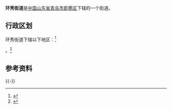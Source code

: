{{中国乡级行政区|37/02/15/001/000}}
'''环秀街道'''是[[中华人民共和国|中国]][[山东省|山东省]][[青岛市|青岛市]][[即墨区|即墨区]]下辖的一个街道。

== 行政区划 ==
环秀街道下辖以下地区：<ref>{{PRC admin/ref sgc|37/02/15/001/000}}</ref>

{{PRC admin/children|37/02/15/001/000}}。<ref>{{Cite web|url=http://www.stats.gov.cn/tjsj/tjbz/tjyqhdmhcxhfdm/2015/37/02/82/370282001.html|title=统计用区划和城乡划分代码/山东省/青岛市/即墨市/环秀街道|accessdate=2017-04-23|author=国家统计局|date=2015-09-30|publisher=|archive-date=2017-04-27|archive-url=https://web.archive.org/web/20170427022143/http://www.stats.gov.cn/tjsj/tjbz/tjyqhdmhcxhfdm/2015/37/02/82/370282001.html|dead-url=no}}</ref>

== 参考资料 ==
{{Reflist}}
{{-}}
{{青岛市即墨区行政区划}}
{{PRC admin/navcat|37/02/15/001/000}}